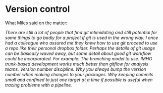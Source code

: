 # Version control

What Miles said on the matter:

*There are still a lot of people that find git intimidating and still potential for some things to go badly for a project if git is used in the wrong way. I once had a colleague who assured me they knew how to use git proceed to use a repo like their personal dropbox folder. Perhaps the details of git usage can be basically waved away, but some detail about good git workflow could be incorporated. For example:
The branching model to use. IMHO trunk-based development works much better than gitflow for analysis teams.
Version number discipline. Why you always bump the version number when making changes to your packages.
Why keeping commits small and confined to just one target at a time if possible is useful when tracing problems with a pipeline.*